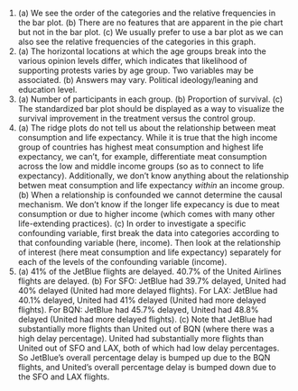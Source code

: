 1.  \(a\) We see the order of the categories and the relative frequencies in the bar plot. (b) There are no features that are apparent in the pie chart but not in the bar plot. (c) We usually prefer to use a bar plot as we can also see the relative frequencies of the categories in this graph.
\addtocounter{enumi}{1}

1.  \(a\) The horizontal locations at which the age groups break into the various opinion levels differ, which indicates that likelihood of supporting protests varies by age group. Two variables may be associated. (b) Answers may vary. Political ideology/leaning and education level.
\addtocounter{enumi}{1}

1.  \(a\) Number of participants in each group. (b) Proportion of survival. (c) The standardized bar plot should be displayed as a way to visualize the survival improvement in the treatment versus the control group.
\addtocounter{enumi}{1}

1.  \(a\) The ridge plots do not tell us about the relationship between meat consumption and life expectancy. While it is true that the high income group of countries has highest meat consumption and highest life expectancy, we can't, for example, differentiate meat consumption across the low and middle income groups (so as to connect to life expectancy). Additionally, we don't know anything about the relationship betwen meat consumption and life expectancy *within* an income group. (b) When a relationship is confounded we cannot determine the causal mechanism. We don't know if the longer life expecancy is due to meat consumption or due to higher income (which comes with many other life-extending practices). (c) In order to investigate a specific confounding variable, first break the data into categories according to that confounding variable (here, income). Then look at the relationship of interest (here meat consumption and life expectancy) separately for each of the levels of the confounding variable (income).
\addtocounter{enumi}{1}

1.  \(a\) 41% of the JetBlue flights are delayed. 40.7% of the United Airlines flights are delayed. (b) For SFO: JetBlue had 39.7% delayed, United had 40% delayed (United had more delayed flights). For LAX: JetBlue had 40.1% delayed, United had 41% delayed (United had more delayed flights). For BQN: JetBlue had 45.7% delayed, United had 48.8% delayed (United had more delayed flights). (c) Note that JetBlue had substantially more flights than United out of BQN (where there was a high delay percentage). United had substantially more flights than United out of SFO and LAX, both of which had low delay percentages. So JetBlue's overall percentage delay is bumped up due to the BQN flights, and United's overall percentage delay is bumped down due to the SFO and LAX flights.
\addtocounter{enumi}{1}

